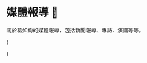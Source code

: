 
# 媒體報導 📰

關於葛如鈞的媒體報導，包括新聞報導、專訪、演講等等。

{<Cards className="mt-8 grid-cols-1 sm:grid-cols-2 md:grid-cols-1 lg:grid-cols-2 xl:grid-cols-3 gap-5 gap-y-8">

<YoutubeCard
  title="戰情室上線啦 2023/12/28"
  videoId="3Z1Mv5ZtvVM"
  description="網驚世界最聰明大學畢業生 藍不分區葛如鈞有多強？準區塊鏈立委提名不分區秘辛 投侯友宜翻轉 Web3？"
/>
<YoutubeCard
  title="藍不分區秀戰力！「寶博士」葛如鈞、陳菁徽首開記者會"
  videoId="eon7YcFBLJ8"
  description="國民黨日前公布不分區名單，其中區塊鏈專家「寶博士」葛如鈞，成為亮點！首度開記者會秀戰力，批評民進黨執政缺失，同時也力挺主帥侯友宜的政見。"
/>
<YoutubeCard
  title="亮點？藍不分區驚見「世界最聰明大學畢業生」"
  videoId="Z-uAqE3sjro"
  description="國民黨日前公布不分區立委名單，除了前高雄市長韓國瑜排名第一，也有不少亮眼人選，其中區塊鏈專家葛如鈞，他是台灣第一位奇點大學畢業生，這間學校由Google、NASA共同創辦，來自美國矽谷，更號稱世界最聰明大學，每年只收80到100位菁英，師資更包含知名電影導演詹姆斯卡麥隆、互聯網之父文頓瑟夫等人。"
/>
<YoutubeCard
  title="人工智慧與跨領域科技教育的發展趨勢，專訪葛如鈞寶博士"
  videoId="eBMhjuQwTno"
  description="AI區塊鏈專家「寶博士」葛如鈞，台灣第一位從Google和NASA合辦，號稱「全球最聰明大學」奇點大學畢業的畢業生，更經營Podcast頻道「寶博朋友說」，現為國民黨不分區立委提名人。"
/>

</Cards>}
